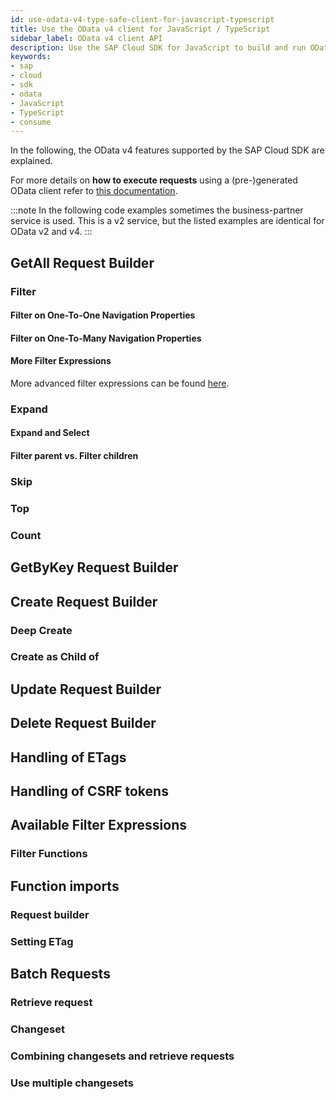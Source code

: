 ```yaml
---
id: use-odata-v4-type-safe-client-for-javascript-typescript
title: Use the OData v4 client for JavaScript / TypeScript
sidebar_label: OData v4 client API
description: Use the SAP Cloud SDK for JavaScript to build and run OData v4 requests in a type-safe way.
keywords:
- sap
- cloud
- sdk
- odata
- JavaScript
- TypeScript
- consume
---
```



In the following, the OData v4 features supported by the SAP Cloud SDK are explained.

For more details on **how to execute requests** using a (pre-)generated OData client refer to [this documentation](./executing-a-request-using-a-generated-odata-v2-v4-client-with-sap-cloud-sdk-for-javascript).

:::note
In the following code examples sometimes the business-partner service is used.
This is a v2 service, but the listed examples are identical for OData v2 and v4.
:::


## GetAll Request Builder
<GetAll/>

  ### Filter
  <Filter/>

  #### Filter on One-To-One Navigation Properties
  <FilterOneToOne/>

  #### Filter on One-To-Many Navigation Properties
  <FilterOneToMany/>

  #### More Filter Expressions
  More advanced filter expressions can be found [here](#available-filter-expressions).

  ### Expand

  #### Expand and Select
  <ExpandSelect/>

  #### Filter parent vs. Filter children <a name="filterParentChildren"/>
  <FilterParentChild/>

  ### Skip
  <Skip/>

  ### Top
  <Top/>

  ### Count
  <Count/>

## GetByKey Request Builder
<GetByKey/>

## Create Request Builder
<Create/>

  ### Deep Create
  <DeepCreate/>

  ### Create as Child of
  <CreateAsChildOf/>

## Update Request Builder
<Update/>

## Delete Request Builder
<Delete/>

## Handling of ETags
<ETag/>

## Handling of CSRF tokens
<Csrf/>

## Available Filter Expressions

  ### Filter Functions
  <FilterFunctions/>

## Function imports

  ### Request builder
  <RequestBuilder/>

  ### Setting ETag
  <EtagFunctionImport/>

## Batch Requests
<BatchIntro/>

  ### Retrieve request
  <RetrieveRequests/>

  ### Changeset
  <ChangeSet/>

  ### Combining changesets and retrieve requests
  <CombineChangeSetRetrieve/>

  ### Use multiple changesets
  <MultiChangeSets/>
